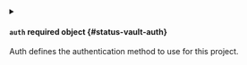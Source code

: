 

<PartialEnabled />


<PartialAddress />


<PartialSkipTLSVerify />


<PartialNamespace />



<details className="config-field" data-expandable="true">
<summary>

#### `auth` <span className="config-field-required" data-required="false">required</span> <span className="config-field-type">object</span> <span className="config-field-default"></span> <span className="config-field-enum"></span> {#status-vault-auth}

Auth defines the authentication method to use for this project.

</summary>

<PartialAuthreference />


</details>


<PartialSyncInterval />
